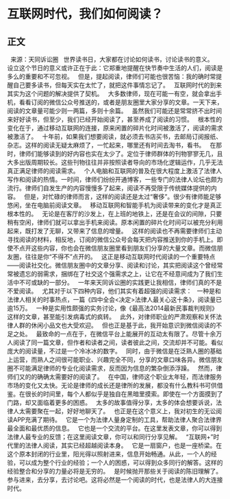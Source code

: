 # 互联网时代，我们如何阅读？
## 正文
 
来源：天同诉讼圈
 
世界读书日，大家都在讨论如何读书，讨论读书的意义。
 
设立这个节日的意义或许正在于此：它郑重地提醒在快节奏中生活的人们，阅读是多么的重要和不可忽视。
 
但是，提起阅读，律师们可能也很苦恼：我的确时常提醒自己要多读书，但每天实在太忙了，就把这件事情忘记了。
 
互联网时代的到来其实为这个问题的解决提供了契机。
 
大多数律师，现在可能一有空，就会拿出手机，看看订阅的微信公众号推送的，或者是朋友圈里大家分享的文章。一天下来，阅读的文章量可能少则一两篇，多则十余篇。
 
虽然我们可能还是常常挤不出时间来好好读书，但至少，我们已经开始阅读了，甚至养成了阅读的习惯。
 
根本性的变化在于，通过移动互联网的连接，原来闲置的碎片化时间被激活了，阅读的需求被激活了。
 
十年前，如果我们想要阅读，就必须去书店买书，去邮局订阅报纸、杂志。这样的阅读无疑太麻烦了，一忙起来，哪里还有时间去淘书，看书。
 
在那时，律师们能够读到的好内容也实在太少了。定位于律师群体的刊物寥寥无几，且大多出版周期较长。这些刊物往往并非按照读者导向的市场化逻辑运作，几乎无法真正满足律师的阅读需求。
 
个人电脑和互联网的普及在很大程度上激活了法律人写作和阅读的热情。一时间，律师们纷纷开通博客，一些专门的法律人论坛也颇为流行。律师们自发生产的内容慢慢多了起来，阅读不再受限于传统媒体提供的内容。
 
但是，对忙碌的律师而言，这样的阅读还是太过“奢侈”。很少有律师能足够悠闲，坐在电脑前阅读文章。
 
移动互联网和智能手机为阅读带来的变化才是真正根本性的。
 
无论是在客厅的沙发上，在上班的地铁上，还是在会议的间隙，只要稍有空闲，律师们就可以拿出手机来阅读。原本闲置的碎片化时间可以被充分利用起来，既打发了无聊，又带来了信息的增量。
 
这样的阅读也不再需要律师们主动寻找阅读的材料，相反地，订阅的微信公众号会每天把内容推送到你的手机上。即使不点开这些内容，你也会在微信朋友圈里看到朋友们分享的大量文章。而微信朋友圈，往往是你“不得不”点开的。
 
这正是移动互联网时代阅读的一个重要特点——阅读社交化。微信朋友圈中的文章分享、阅读和讨论，其实把阅读这个曾经常常被遗忘的弱需求，捆绑在了社交这个强需求之上，让它在不经意间成为了我们生活中不可或缺的一部分。
 
一年来天同诉讼圈的实践更让我相信，律师们真的不是不爱阅读。
 
尤其对于以下四种内容，他们其实有着超强的阅读需求：
 
一种是和法律人相关的时事热点，一篇《四中全会<决定>法律人最关心这十条》，阅读量已逾15万。
 
一种是实用性颇强的实务讨论，像《最高法2014最新民事裁判规则》这样的文章，甚至能引发病毒式的疯转。
 
此外，对律师职业的严肃观察和关怀法律人群的休闲小品文也大受欢迎。
 
但也正是基于此，我开始意识到微信阅读的不足之处。
 
最致命的一点在于，在微信平台上能展开的互动太有限了。尽管十余万人阅读了同一篇文章，但作者和读者之间，读者彼此之间，交流却并不可能。看似庞大的阅读量，不过是一个冷冰冰的数字。
 
同时，由于微信是在泛熟人圈的基础上运营，而熟人之间很可能职业、兴趣完全不同，分享的文章口味各异。微信朋友圈不可能满足律师的专业化阅读需求，反而因为信息的繁杂倒添浮躁。
 
然而，律师们又的的确确太需要好的阅读了。
 
在中国，律师这个职业太年轻，而法律服务市场的变化又太快。无论是律师的成长还是律所的发展，都没有什么教科书可供借鉴。在很长的时间里，每个人都似乎是独自在黑暗里摸索。即使在一个方面摸到了门路，却又面临着更多的困惑。
 
太多的故事值得分享，太多的体会想要诉说，法律人太需要聚在一起，好好地聊天了。
 
也正是在这个意义上，我对初生的无讼阅读APP充满了期待。
 
它是一个为法律人量身定制的工具，帮助法律人聚合法律界最全面和最优质的信息。
 
它也是一个交流的平台。在这里发表文章，你可以得到法律人最专业的反馈；在这里阅读文章，你可以和同行分享见解。
 
“互联网+”时代里的法律人阅读，其实已经超越阅读本身。
 
它是一扇窗户，也是一座桥梁。在这个原本封闭的行业里，阳光得以照射进来，信息开始畅通。从此，一个人的经验，可以成为整个行业的经验；一个人的困惑，可以得到众多同行的解答。这样的经验整合和分享的力量必将是无穷的。
 
是时候抛开那些关于阅读的陈旧理解了。参与进来，去分享，去讨论吧。这将必然是一个阅读的时代，也是法律人的大连接时代。
 
